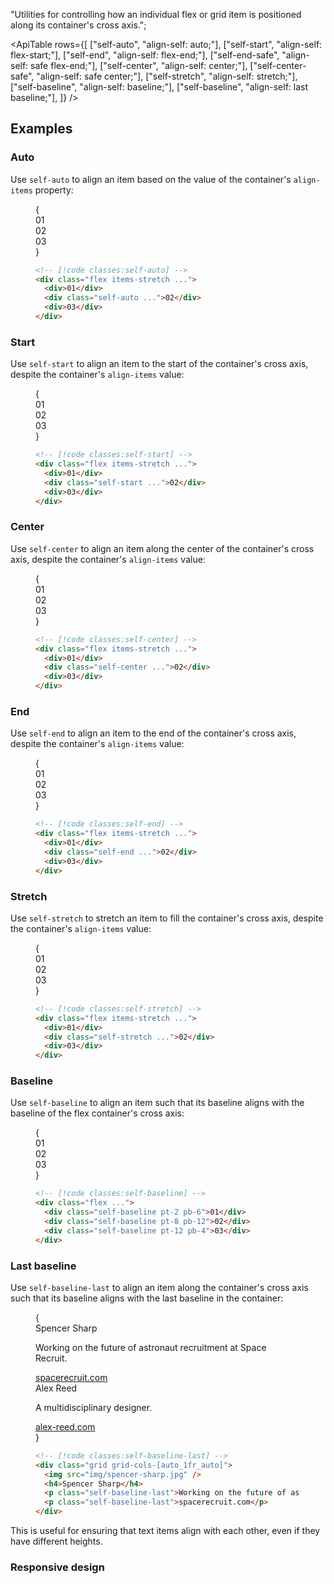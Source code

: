 
  "Utilities for controlling how an individual flex or grid item is positioned along its container's cross axis.";

<ApiTable
  rows={[
    ["self-auto", "align-self: auto;"],
    ["self-start", "align-self: flex-start;"],
    ["self-end", "align-self: flex-end;"],
    ["self-end-safe", "align-self: safe flex-end;"],
    ["self-center", "align-self: center;"],
    ["self-center-safe", "align-self: safe center;"],
    ["self-stretch", "align-self: stretch;"],
    ["self-baseline", "align-self: baseline;"],
    ["self-baseline", "align-self: last baseline;"],
  ]}
/>

## Examples

### Auto

Use `self-auto` to align an item based on the value of the container's `align-items` property:

<Figure>

<Example>
  {
    <div className="grid grid-cols-1">
      <Stripes border className="col-start-1 row-start-1 rounded-lg" />
      <div className="col-start-1 row-start-1 flex h-24 w-full items-stretch gap-4 rounded-lg font-mono text-sm leading-6 font-bold text-white">
        <div className="flex flex-1 items-center justify-center rounded-lg bg-sky-300 p-4 dark:bg-sky-800 dark:text-sky-500">
          01
        </div>
        <div className="flex flex-1 items-center justify-center self-auto rounded-lg bg-sky-500 p-4">02</div>
        <div className="flex flex-1 items-center justify-center rounded-lg bg-sky-300 p-4 dark:bg-sky-800 dark:text-sky-500">
          03
        </div>
      </div>
    </div>
  }
</Example>

```html
<!-- [!code classes:self-auto] -->
<div class="flex items-stretch ...">
  <div>01</div>
  <div class="self-auto ...">02</div>
  <div>03</div>
</div>
```

</Figure>

### Start

Use `self-start` to align an item to the start of the container's cross axis, despite the container's `align-items` value:

<Figure>

<Example>
  {
    <div className="grid grid-cols-1">
      <Stripes border className="col-start-1 row-start-1 rounded-lg" />
      <div className="col-start-1 row-start-1 flex h-24 w-full items-stretch gap-4 rounded-lg font-mono text-sm leading-6 font-bold text-white">
        <div className="flex flex-1 items-center justify-center rounded-lg bg-pink-300 p-4 dark:bg-pink-800 dark:text-pink-400">
          01
        </div>
        <div className="flex flex-1 items-center justify-center self-start rounded-lg bg-pink-500 p-4">02</div>
        <div className="flex flex-1 items-center justify-center rounded-lg bg-pink-300 p-4 dark:bg-pink-800 dark:text-pink-400">
          03
        </div>
      </div>
    </div>
  }
</Example>

```html
<!-- [!code classes:self-start] -->
<div class="flex items-stretch ...">
  <div>01</div>
  <div class="self-start ...">02</div>
  <div>03</div>
</div>
```

</Figure>

### Center

Use `self-center` to align an item along the center of the container's cross axis, despite the container's `align-items` value:

<Figure>

<Example>
  {
    <div className="grid grid-cols-1">
      <Stripes border className="col-start-1 row-start-1 rounded-lg" />
      <div className="col-start-1 row-start-1 flex h-24 w-full items-stretch gap-4 rounded-lg font-mono text-sm leading-6 font-bold text-white">
        <div className="flex flex-1 items-center justify-center rounded-lg bg-purple-300 p-4 dark:bg-purple-800 dark:text-purple-400">
          01
        </div>
        <div className="flex flex-1 items-center justify-center self-center rounded-lg bg-purple-500 p-4">02</div>
        <div className="flex flex-1 items-center justify-center rounded-lg bg-purple-300 p-4 dark:bg-purple-800 dark:text-purple-400">
          03
        </div>
      </div>
    </div>
  }
</Example>

```html
<!-- [!code classes:self-center] -->
<div class="flex items-stretch ...">
  <div>01</div>
  <div class="self-center ...">02</div>
  <div>03</div>
</div>
```

</Figure>

### End

Use `self-end` to align an item to the end of the container's cross axis, despite the container's `align-items` value:

<Figure>

<Example>
  {
    <div className="grid grid-cols-1">
      <Stripes border className="col-start-1 row-start-1 rounded-lg" />
      <div className="col-start-1 row-start-1 flex h-24 w-full items-stretch gap-4 rounded-lg font-mono text-sm leading-6 font-bold text-white">
        <div className="flex flex-1 items-center justify-center rounded-lg bg-indigo-300 p-4 dark:bg-indigo-800 dark:text-indigo-400">
          01
        </div>
        <div className="flex flex-1 items-center justify-center self-end rounded-lg bg-indigo-500 p-4">02</div>
        <div className="flex flex-1 items-center justify-center rounded-lg bg-indigo-300 p-4 dark:bg-indigo-800 dark:text-indigo-400">
          03
        </div>
      </div>
    </div>
  }
</Example>

```html
<!-- [!code classes:self-end] -->
<div class="flex items-stretch ...">
  <div>01</div>
  <div class="self-end ...">02</div>
  <div>03</div>
</div>
```

</Figure>

### Stretch

Use `self-stretch` to stretch an item to fill the container's cross axis, despite the container's `align-items` value:

<Figure>

<Example>
  {
    <div className="grid grid-cols-1">
      <Stripes border className="col-start-1 row-start-1 rounded-lg" />
      <div className="col-start-1 row-start-1 flex h-24 w-full items-stretch gap-4 rounded-lg font-mono text-sm leading-6 font-bold text-white">
        <div className="flex flex-1 items-center justify-center rounded-lg bg-fuchsia-300 p-4 dark:bg-fuchsia-800 dark:text-fuchsia-400">
          01
        </div>
        <div className="flex flex-1 items-center justify-center self-stretch rounded-lg bg-fuchsia-500 p-4">02</div>
        <div className="flex flex-1 items-center justify-center rounded-lg bg-fuchsia-300 p-4 dark:bg-fuchsia-800 dark:text-fuchsia-400">
          03
        </div>
      </div>
    </div>
  }
</Example>

```html
<!-- [!code classes:self-stretch] -->
<div class="flex items-stretch ...">
  <div>01</div>
  <div class="self-stretch ...">02</div>
  <div>03</div>
</div>
```

</Figure>

### Baseline

Use `self-baseline` to align an item such that its baseline aligns with the baseline of the flex container's cross axis:

<Figure>

<Example>
  {
    <div className="grid grid-cols-1">
      <Stripes border className="col-start-1 row-start-1 rounded-lg" />
      <div className="col-start-1 row-start-1 flex w-full gap-4 rounded-lg text-center font-mono text-sm leading-6 font-bold text-white">
        <div className="flex flex-1 items-center justify-center self-baseline rounded-lg bg-blue-500 pt-2 pb-6">01</div>
        <div className="flex flex-1 items-center justify-center self-baseline rounded-lg bg-blue-500 pt-8 pb-12">
          02
        </div>
        <div className="flex flex-1 items-center justify-center self-baseline rounded-lg bg-blue-500 pt-12 pb-4">
          03
        </div>
      </div>
    </div>
  }
</Example>

```html
<!-- [!code classes:self-baseline] -->
<div class="flex ...">
  <div class="self-baseline pt-2 pb-6">01</div>
  <div class="self-baseline pt-8 pb-12">02</div>
  <div class="self-baseline pt-12 pb-4">03</div>
</div>
```

</Figure>

### Last baseline

Use `self-baseline-last` to align an item along the container's cross axis such that its baseline aligns with the last baseline in the container:

<Figure>

<Example padding={false}>
  {
    <div className="mx-auto grid max-w-md divide-y divide-gray-100 border-x border-x-gray-200 text-gray-700 dark:divide-gray-800 dark:border-x-gray-800 dark:bg-gray-950/10 dark:text-gray-300">
      <div className="grid grid-cols-[auto_1fr_auto] gap-x-4 px-4 py-6">
        <img
          className="size-[2rem] rounded-full"
          src="https://spotlight.tailwindui.com/_next/image?url=%2F_next%2Fstatic%2Fmedia%2Favatar.51a13c67.jpg&w=128&q=80"
          alt=""
        />
        <div className="font-semibold text-gray-900 sm:col-start-2 dark:text-white">Spencer Sharp</div>
        <p className="self-baseline-last text-sm sm:col-start-2">
          Working on the future of astronaut recruitment at Space Recruit.
        </p>
        <a
          href="#"
          className="self-baseline-last font-mono text-xs font-medium text-gray-400 underline hover:text-blue-500 dark:text-gray-500"
        >
          spacerecruit.com
        </a>
      </div>
      <div className="grid grid-cols-[auto_1fr_auto] gap-x-4 px-4 py-6">
        <img
          className="size-[2rem] rounded-full"
          src="https://images.unsplash.com/photo-1590895340509-793cb98788c9?q=80&w=256&h=256&&auto=format&fit=crop&ixlib=rb-4.0.3&ixid=M3wxMjA3fDB8MHxwaG90by1wYWdlfHx8fGVufDB8fHx8fA%3D%3D"
          alt=""
        />
        <div className="font-semibold text-gray-900 sm:col-start-2 dark:text-white">Alex Reed</div>
        <p className="self-baseline-last text-sm sm:col-start-2">A multidisciplinary designer.</p>
        <a
          href="#"
          className="self-baseline-last font-mono text-xs font-medium text-gray-400 underline hover:text-blue-500 dark:text-gray-500"
        >
          alex-reed.com
        </a>
      </div>
    </div>
  }
</Example>

```html
<!-- [!code classes:self-baseline-last] -->
<div class="grid grid-cols-[auto_1fr_auto]">
  <img src="img/spencer-sharp.jpg" />
  <h4>Spencer Sharp</h4>
  <p class="self-baseline-last">Working on the future of astronaut recruitment at Space Recruit.</p>
  <p class="self-baseline-last">spacerecruit.com</p>
</div>
```

</Figure>

This is useful for ensuring that text items align with each other, even if they have different heights.

### Responsive design

<ResponsiveDesign property="align-self" defaultClass="self-auto" featuredClass="self-end" />
